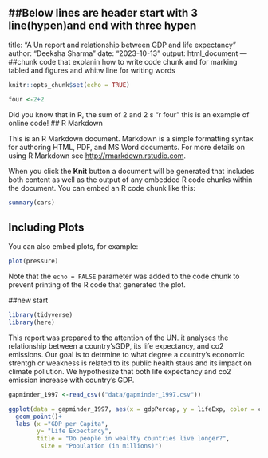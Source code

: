 ##Below lines are header start with 3 line(hypen)and end with three hypen
---
title: "A Un report and relationship between GDP and life expectancy"
author: "Deeksha Sharma"
date: "2023-10-13"
output: html_document
---
##chunk code that explanin how to write code chunk and for marking tabled and figures and whitw line for writing words

```r
knitr::opts_chunk$set(echo = TRUE)
```

```r
four <-2+2
```
Did you know that in R, the sum of 2 and 2 s "r four" this is an example of online code!
## R Markdown

This is an R Markdown document. Markdown is a simple formatting syntax for authoring HTML, PDF, and MS Word documents. For more details on using R Markdown see <http://rmarkdown.rstudio.com>.

When you click the **Knit** button a document will be generated that includes both content as well as the output of any embedded R code chunks within the document. You can embed an R code chunk like this:

```r
summary(cars)
```

## Including Plots

You can also embed plots, for example:

```r
plot(pressure)
```

Note that the `echo = FALSE` parameter was added to the code chunk to prevent printing of the R code that generated the plot.

##new start

```r
library(tidyverse)
library(here)
```
 This report was prepared to the attention of the UN. it analyses the relationship between a country'sGDP, its life expectancy, and co2 emissions. Our goal is to detrmine to what degree a country's economic strentgh or weakness is related to its public health staus and its impact on climate pollution. We hypothesize that both life expectancy and co2 emission increase with country's GDP.
 
```r
gapminder_1997 <-read_csv(("data/gapminder_1997.csv"))
```
```r
ggplot(data = gapminder_1997, aes(x = gdpPercap, y = lifeExp, color = continent, size = pop/1000000))+
  geom_point()+ 
  labs (x ="GDP per Capita",
        y= "Life Expectancy",
        title = "Do people in wealthy countries live longer?",
         size = "Population (in millions)")
```